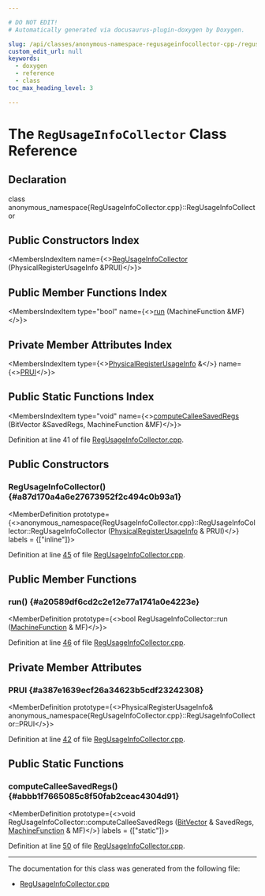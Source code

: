 ```yaml
---

# DO NOT EDIT!
# Automatically generated via docusaurus-plugin-doxygen by Doxygen.

slug: /api/classes/anonymous-namespace-regusageinfocollector-cpp-/regusageinfocollector
custom_edit_url: null
keywords:
  - doxygen
  - reference
  - class
toc_max_heading_level: 3

---
```





# The `RegUsageInfoCollector` Class Reference

<DoxygenPage pluginConfig={pluginConfig}>



## Declaration

<CodeBlock>class anonymous_namespace{RegUsageInfoCollector.cpp}::RegUsageInfoCollector</CodeBlock>

## Public Constructors Index

<MembersIndex>

<MembersIndexItem
  name={<><a href="#a87d170a4a6e27673952f2c494c0b93a1">RegUsageInfoCollector</a> (PhysicalRegisterUsageInfo &amp;PRUI)</>}>
</MembersIndexItem>

</MembersIndex>

## Public Member Functions Index

<MembersIndex>

<MembersIndexItem
  type="bool"
  name={<><a href="#a20589df6cd2c2e12e77a1741a0e4223e">run</a> (MachineFunction &amp;MF)</>}>
</MembersIndexItem>

</MembersIndex>

## Private Member Attributes Index

<MembersIndex>

<MembersIndexItem
  type={<><a href="/docs/api/classes/llvm/physicalregisterusageinfo">PhysicalRegisterUsageInfo</a> &amp;</>}
  name={<><a href="#a387e1639ecf26a34623b5cdf23242308">PRUI</a></>}>
</MembersIndexItem>

</MembersIndex>

## Public Static Functions Index

<MembersIndex>

<MembersIndexItem
  type="void"
  name={<><a href="#abbb1f7665085c8f50fab2ceac4304d91">computeCalleeSavedRegs</a> (BitVector &amp;SavedRegs, MachineFunction &amp;MF)</>}>
</MembersIndexItem>

</MembersIndex>


Definition at line 41 of file <a href="/docs/api/files/lib/lib/codegen/regusageinfocollector-cpp">RegUsageInfoCollector.cpp</a>.

<SectionDefinition>

## Public Constructors

### RegUsageInfoCollector() {#a87d170a4a6e27673952f2c494c0b93a1}

<MemberDefinition
  prototype={<>anonymous&#95;namespace&#123;RegUsageInfoCollector.cpp&#125;::RegUsageInfoCollector::RegUsageInfoCollector (<a href="/docs/api/classes/llvm/physicalregisterusageinfo">PhysicalRegisterUsageInfo</a> &amp; PRUI)</>}
  labels = {["inline"]}>

Definition at line <a href="/docs/api/files/lib/lib/codegen/regusageinfocollector-cpp/#l00045">45</a> of file <a href="/docs/api/files/lib/lib/codegen/regusageinfocollector-cpp">RegUsageInfoCollector.cpp</a>.
</MemberDefinition>

</SectionDefinition>

<SectionDefinition>

## Public Member Functions

### run() {#a20589df6cd2c2e12e77a1741a0e4223e}

<MemberDefinition
  prototype={<>bool RegUsageInfoCollector::run (<a href="/docs/api/classes/llvm/machinefunction">MachineFunction</a> &amp; MF)</>}>

Definition at line <a href="/docs/api/files/lib/lib/codegen/regusageinfocollector-cpp/#l00046">46</a> of file <a href="/docs/api/files/lib/lib/codegen/regusageinfocollector-cpp">RegUsageInfoCollector.cpp</a>.
</MemberDefinition>

</SectionDefinition>

<SectionDefinition>

## Private Member Attributes

### PRUI {#a387e1639ecf26a34623b5cdf23242308}

<MemberDefinition
  prototype={<>PhysicalRegisterUsageInfo&amp; anonymous&#95;namespace&#123;RegUsageInfoCollector.cpp&#125;::RegUsageInfoCollector::PRUI</>}>

Definition at line <a href="/docs/api/files/lib/lib/codegen/regusageinfocollector-cpp/#l00042">42</a> of file <a href="/docs/api/files/lib/lib/codegen/regusageinfocollector-cpp">RegUsageInfoCollector.cpp</a>.
</MemberDefinition>

</SectionDefinition>

<SectionDefinition>

## Public Static Functions

### computeCalleeSavedRegs() {#abbb1f7665085c8f50fab2ceac4304d91}

<MemberDefinition
  prototype={<>void RegUsageInfoCollector::computeCalleeSavedRegs (<a href="/docs/api/classes/llvm/bitvector">BitVector</a> &amp; SavedRegs, <a href="/docs/api/classes/llvm/machinefunction">MachineFunction</a> &amp; MF)</>}
  labels = {["static"]}>

Definition at line <a href="/docs/api/files/lib/lib/codegen/regusageinfocollector-cpp/#l00050">50</a> of file <a href="/docs/api/files/lib/lib/codegen/regusageinfocollector-cpp">RegUsageInfoCollector.cpp</a>.
</MemberDefinition>

</SectionDefinition>

<hr/>

The documentation for this class was generated from the following file:

<ul>
<li><a href="/docs/api/files/lib/lib/codegen/regusageinfocollector-cpp">RegUsageInfoCollector.cpp</a></li>
</ul>

</DoxygenPage>
